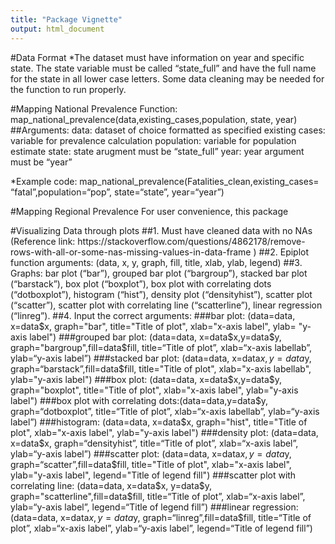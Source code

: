 ```yaml
---
title: "Package Vignette"
output: html_document
---
```


#Data Format
*The dataset must have information on year and specific state. The state variable must be called "state_full" and have the full name for the state in all lower case letters. Some data cleaning may be needed for the function to run properly. 

#Mapping National Prevalence 
Function: map_national_prevalence(data,existing_cases,population, state, year)
##Arguments: 
data: dataset of choice formatted as specified
existing cases: variable for prevalence calculation 
population: variable for population estimate
state: state arugment must be "state_full"
year: year argument must be "year"

*Example code: 
map_national_prevalence(Fatalities_clean,existing_cases= "fatal",population="pop", state="state", year="year")

#Mapping Regional Prevalence
For user convenience, this package

#Visualizing Data through plots
##1. Must have cleaned data with no NAs (Reference link: https://stackoverflow.com/questions/4862178/remove-rows-with-all-or-some-nas-missing-values-in-data-frame )
##2. Epiplot function arguments: (data, x, y, graph, fill, title, xlab, ylab, legend)
##3. Graphs: bar plot ("bar"), grouped bar plot ("bargroup"), stacked bar plot ("barstack"), box plot ("boxplot"), box plot with correlating dots ("dotboxplot"), histogram ("hist"), density plot ("densityhist"), scatter plot ("scatter"), scatter plot with correlating line ("scatterline"), linear regression ("linreg").
##4. Input the correct arguments:
###bar plot: (data=data, x=data$x, graph="bar", title="Title of plot", xlab="x-axis label", ylab= "y-axis label")
###grouped bar plot: (data=data, x=data$x,y=data$y, graph="bargroup",fill=data$fill, title="Title of plot", xlab="x-axis labellab",  ylab="y-axis label")
###stacked bar plot: (data=data, x=data$x,y=data$y, graph="barstack",fill=data$fill, title="Title of plot", xlab="x-axis labellab",  ylab="y-axis label")
###box plot: (data=data, x=data$x,y=data$y, graph="boxplot", title="Title of plot", xlab="x-axis label",  ylab="y-axis label")
###box plot with correlating dots:(data=data,y=data$y, graph="dotboxplot", title="Title of plot", xlab="x-axis labellab",  ylab="y-axis label")
###histogram: (data=data, x=data$x, graph="hist", title="Title of plot", xlab="x-axis label",  ylab="y-axis label")
###density plot: (data=data, x=data$x, graph="densityhist", title="Title of plot", xlab="x-axis label",  ylab="y-axis label")
###scatter plot: (data=data, x=data$x, y=data$y, graph="scatter",fill=data$fill, title="Title of plot", xlab="x-axis label",  ylab="y-axis label", legend="Title of legend fill")
###scatter plot with correlating line: (data=data, x=data$x, y=data$y, graph="scatterline",fill=data$fill, title="Title of plot", xlab="x-axis label",  ylab="y-axis label", legend="Title of legend fill")
###linear regression: (data=data, x=data$x, y=data$y, graph="linreg",fill=data$fill, title="Title of plot", xlab="x-axis label",  ylab="y-axis label", legend="Title of legend fill")